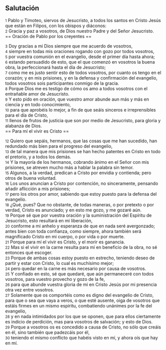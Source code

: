 == Salutación ==

{{anchor|1}} <small>1</small> Pablo y Timoteo, siervos de Jesucristo, a todos los santos en Cristo Jesús que están en Filipos, con los obispos y diáconos:<br>
{{anchor|2}} <small>2</small> Gracia y paz a vosotros, de Dios nuestro Padre y del Señor Jesucristo.<br>
== Oración de Pablo por los creyentes ==

{{anchor|3}} <small>3</small> Doy gracias a mi Dios siempre que me acuerdo de vosotros,<br>
{{anchor|4}} <small>4</small> siempre en todas mis oraciones rogando con gozo por todos vosotros,<br>
{{anchor|5}} <small>5</small> por vuestra comunión en el evangelio, desde el primer día hasta ahora;<br>
{{anchor|6}} <small>6</small> estando persuadido de esto, que el que comenzó en vosotros la buena obra, la perfeccionará hasta el día de Jesucristo;<br>
{{anchor|7}} <small>7</small> como me es justo sentir esto de todos vosotros, por cuanto os tengo en el corazón; y en mis prisiones, y en la defensa y confirmación del evangelio, todos vosotros sois participantes conmigo de la gracia.<br>
{{anchor|8}} <small>8</small> Porque Dios me es testigo de cómo os amo a todos vosotros con el entrañable amor de Jesucristo.<br>
{{anchor|9}} <small>9</small> Y esto pido en oración, que vuestro amor abunde aun más y más en ciencia y en todo conocimiento,<br>
{{anchor|10}} <small>10</small> para que aprobéis lo mejor, a fin de que seáis sinceros e irreprensibles para el día de Cristo,<br>
{{anchor|11}} <small>11</small> llenos de frutos de justicia que son por medio de Jesucristo, para gloria y alabanza de Dios.<br>
== Para mí el vivir es Cristo ==

{{anchor|12}} <small>12</small> Quiero que sepáis, hermanos, que las cosas que me han sucedido, han redundado más bien para el progreso del evangelio,<br>
{{anchor|13}} <small>13</small> de tal manera que mis prisiones se han hecho patentes en Cristo en todo el pretorio, y a todos los demás.<br>
{{anchor|14}} <small>14</small> Y la mayoría de los hermanos, cobrando ánimo en el Señor con mis prisiones, se atreven mucho más a hablar la palabra sin temor.<br>
{{anchor|15}} <small>15</small> Algunos, a la verdad, predican a Cristo por envidia y contienda; pero otros de buena voluntad.<br>
{{anchor|16}} <small>16</small> Los unos anuncian a Cristo por contención, no sinceramente, pensando añadir aflicción a mis prisiones;<br>
{{anchor|17}} <small>17</small> pero los otros por amor, sabiendo que estoy puesto para la defensa del evangelio.<br>
{{anchor|18}} <small>18</small> ¿Qué, pues? Que no obstante, de todas maneras, o por pretexto o por verdad, Cristo es anunciado; y en esto me gozo, y me gozaré aún.<br>
{{anchor|19}} <small>19</small> Porque sé que por vuestra oración y la suministración del Espíritu de Jesucristo, esto resultará en mi liberación,<br>
{{anchor|20}} <small>20</small> conforme a mi anhelo y esperanza de que en nada seré avergonzado; antes bien con toda confianza, como siempre, ahora también será magnificado Cristo en mi cuerpo, o por vida o por muerte.<br>
{{anchor|21}} <small>21</small> Porque para mí el vivir es Cristo, y el morir es ganancia.<br>
{{anchor|22}} <small>22</small> Mas si el vivir en la carne resulta para mí en beneficio de la obra, no sé entonces qué escoger.<br>
{{anchor|23}} <small>23</small> Porque de ambas cosas estoy puesto en estrecho, teniendo deseo de partir y estar con Cristo, lo cual es muchísimo mejor;<br>
{{anchor|24}} <small>24</small> pero quedar en la carne es más necesario por causa de vosotros.<br>
{{anchor|25}} <small>25</small> Y confiado en esto, sé que quedaré, que aún permaneceré con todos vosotros, para vuestro provecho y gozo de la fe,<br>
{{anchor|26}} <small>26</small> para que abunde vuestra gloria de mí en Cristo Jesús por mi presencia otra vez entre vosotros.<br>
{{anchor|27}} <small>27</small> Solamente que os comportéis como es digno del evangelio de Cristo, para que o sea que vaya a veros, o que esté ausente, oiga de vosotros que estáis firmes en un mismo espíritu, combatiendo unánimes por la fe del evangelio,<br>
{{anchor|28}} <small>28</small> y en nada intimidados por los que se oponen, que para ellos ciertamente es indicio de perdición, mas para vosotros de salvación; y esto de Dios.<br>
{{anchor|29}} <small>29</small> Porque a vosotros os es concedido a causa de Cristo, no sólo que creáis en él, sino también que padezcáis por él,<br>
{{anchor|30}} <small>30</small> teniendo el mismo conflicto que habéis visto en mí, y ahora oís que hay en mí.<br>
